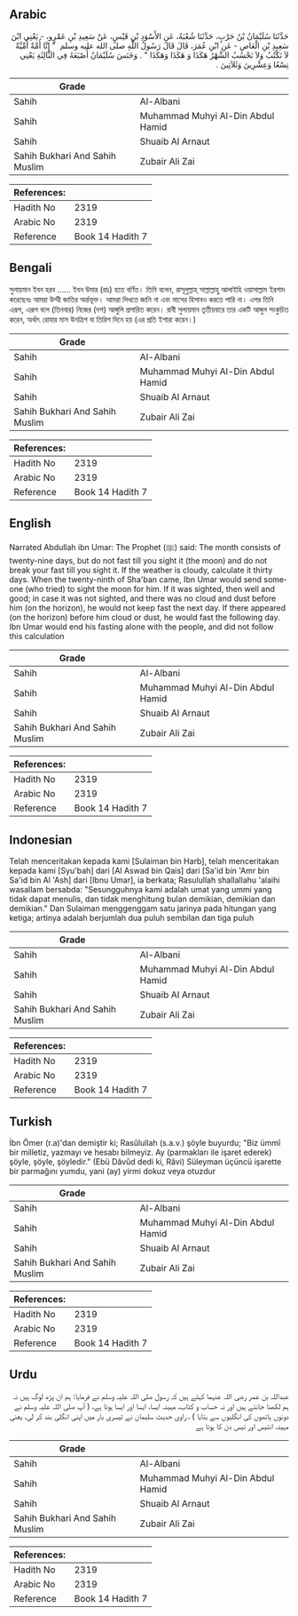## Arabic


<div dir="rtl" lang="ar" style={{fontSize:'larger',backgroundColor:'#f8f9fa',padding:20}}>
حَدَّثَنَا سُلَيْمَانُ بْنُ حَرْبٍ، حَدَّثَنَا شُعْبَةُ، عَنِ الأَسْوَدِ بْنِ قَيْسٍ، عَنْ سَعِيدِ بْنِ عَمْرٍو، - يَعْنِي ابْنَ سَعِيدِ بْنِ الْعَاصِ - عَنِ ابْنِ عُمَرَ، قَالَ قَالَ رَسُولُ اللَّهِ صلى الله عليه وسلم ‏ "‏ إِنَّا أُمَّةٌ أُمِّيَّةٌ لاَ نَكْتُبُ وَلاَ نَحْسُبُ الشَّهْرُ هَكَذَا وَ هَكَذَا وَهَكَذَا ‏"‏ ‏.‏ وَخَنَسَ سُلَيْمَانُ أُصْبَعَهُ فِي الثَّالِثَةِ يَعْنِي تِسْعًا وَعِشْرِينَ وَثَلاَثِينَ ‏.‏
</div>
<div style={{backgroundColor:'#f8f9fa',padding:20, marginBottom: 10}}><table> <thead> <tr> <th>Grade</th> <th></th> </tr> </thead> <tbody> <tr><td>Sahih</td><td>Al-Albani</td></tr><tr><td>Sahih</td><td>Muhammad Muhyi Al-Din Abdul Hamid</td></tr><tr><td>Sahih</td><td>Shuaib Al Arnaut</td></tr><tr><td>Sahih Bukhari And Sahih Muslim</td><td>Zubair Ali Zai</td></tr></tbody></table><table> <thead> <tr> <th>References:</th> <th></th> </tr> </thead> <tbody><tr><td>Hadith No</td><td>2319</td></tr><tr><td>Arabic No</td><td>2319</td></tr><tr><td>Reference</td><td>Book 14 Hadith 7</td></tr></tbody></table></div>

## Bengali


<div dir="ltr" lang="bn" style={{fontSize:'larger',backgroundColor:'#f8f9fa',padding:20}}>
সুলায়মান ইবন হরব ...... ইবন উমার (রাঃ) হতে বর্ণিত। তিনি বলেন, রাসূলুল্লাহ্ সাল্লাল্লাহু আলাইহি ওয়াসাল্লাম ইরশাদ করেছেনঃ আমরা উম্মী জাতির অর্ন্তভূক্ত। আমরা লিখতে জানি না এবং মাসের হিসাবও করতে পারি না। এপর তিনি এরূপ, এরূপ বলে (তিনবার) নিজের (দশ) আঙ্গুলি প্রসারিত করেন। রাবী সুলায়মান তৃতীয়বারে তার একটি আঙ্গুল সংকুচিত করেন, অর্থাৎ রোযার মাস উনত্রিশ বা তিরিশ দিনে হয় (এর প্রতি ইশারা করেন।)
</div>
<div style={{backgroundColor:'#f8f9fa',padding:20, marginBottom: 10}}><table> <thead> <tr> <th>Grade</th> <th></th> </tr> </thead> <tbody> <tr><td>Sahih</td><td>Al-Albani</td></tr><tr><td>Sahih</td><td>Muhammad Muhyi Al-Din Abdul Hamid</td></tr><tr><td>Sahih</td><td>Shuaib Al Arnaut</td></tr><tr><td>Sahih Bukhari And Sahih Muslim</td><td>Zubair Ali Zai</td></tr></tbody></table><table> <thead> <tr> <th>References:</th> <th></th> </tr> </thead> <tbody><tr><td>Hadith No</td><td>2319</td></tr><tr><td>Arabic No</td><td>2319</td></tr><tr><td>Reference</td><td>Book 14 Hadith 7</td></tr></tbody></table></div>

## English


<div dir="ltr" lang="en" style={{fontSize:'larger',backgroundColor:'#f8f9fa',padding:20}}>
Narrated Abdullah ibn Umar: The Prophet (ﷺ) said: The month consists of twenty-nine days, but do not fast till you sight it (the moon) and do not break your fast till you sight it. If the weather is cloudy, calculate it thirty days. When the twenty-ninth of Sha'ban came, Ibn Umar would send someone (who tried) to sight the moon for him. If it was sighted, then well and good; in case it was not sighted, and there was no cloud and dust before him (on the horizon), he would not keep fast the next day. If there appeared (on the horizon) before him cloud or dust, he would fast the following day. Ibn Umar would end his fasting alone with the people, and did not follow this calculation
</div>
<div style={{backgroundColor:'#f8f9fa',padding:20, marginBottom: 10}}><table> <thead> <tr> <th>Grade</th> <th></th> </tr> </thead> <tbody> <tr><td>Sahih</td><td>Al-Albani</td></tr><tr><td>Sahih</td><td>Muhammad Muhyi Al-Din Abdul Hamid</td></tr><tr><td>Sahih</td><td>Shuaib Al Arnaut</td></tr><tr><td>Sahih Bukhari And Sahih Muslim</td><td>Zubair Ali Zai</td></tr></tbody></table><table> <thead> <tr> <th>References:</th> <th></th> </tr> </thead> <tbody><tr><td>Hadith No</td><td>2319</td></tr><tr><td>Arabic No</td><td>2319</td></tr><tr><td>Reference</td><td>Book 14 Hadith 7</td></tr></tbody></table></div>

## Indonesian


<div dir="ltr" lang="id" style={{fontSize:'larger',backgroundColor:'#f8f9fa',padding:20}}>
Telah menceritakan kepada kami [Sulaiman bin Harb], telah menceritakan kepada kami [Syu'bah] dari [Al Aswad bin Qais] dari [Sa'id bin 'Amr bin Sa'id bin Al 'Ash] dari [Ibnu Umar], ia berkata; Rasulullah shallallahu 'alaihi wasallam bersabda: "Sesungguhnya kami adalah umat yang ummi yang tidak dapat menulis, dan tidak menghitung bulan demikian, demikian dan demikian." Dan Sulaiman menggenggam satu jarinya pada hitungan yang ketiga; artinya adalah berjumlah dua puluh sembilan dan tiga puluh
</div>
<div style={{backgroundColor:'#f8f9fa',padding:20, marginBottom: 10}}><table> <thead> <tr> <th>Grade</th> <th></th> </tr> </thead> <tbody> <tr><td>Sahih</td><td>Al-Albani</td></tr><tr><td>Sahih</td><td>Muhammad Muhyi Al-Din Abdul Hamid</td></tr><tr><td>Sahih</td><td>Shuaib Al Arnaut</td></tr><tr><td>Sahih Bukhari And Sahih Muslim</td><td>Zubair Ali Zai</td></tr></tbody></table><table> <thead> <tr> <th>References:</th> <th></th> </tr> </thead> <tbody><tr><td>Hadith No</td><td>2319</td></tr><tr><td>Arabic No</td><td>2319</td></tr><tr><td>Reference</td><td>Book 14 Hadith 7</td></tr></tbody></table></div>

## Turkish


<div dir="ltr" lang="tr" style={{fontSize:'larger',backgroundColor:'#f8f9fa',padding:20}}>
İbn Ömer (r.a)'dan demiştir ki; Rasûlullah (s.a.v.) şöyle buyurdu; "Biz ümmî bir milletiz, yazmayı ve hesabı bilmeyiz. Ay (parmakları ile işaret ederek) şöyle, şöyle, şöyledir." (Ebü Dâvûd dedi ki, Râvi) Süleyman üçüncü işarette bir parmağını yumdu, yani (ay) yirmi dokuz veya otuzdur
</div>
<div style={{backgroundColor:'#f8f9fa',padding:20, marginBottom: 10}}><table> <thead> <tr> <th>Grade</th> <th></th> </tr> </thead> <tbody> <tr><td>Sahih</td><td>Al-Albani</td></tr><tr><td>Sahih</td><td>Muhammad Muhyi Al-Din Abdul Hamid</td></tr><tr><td>Sahih</td><td>Shuaib Al Arnaut</td></tr><tr><td>Sahih Bukhari And Sahih Muslim</td><td>Zubair Ali Zai</td></tr></tbody></table><table> <thead> <tr> <th>References:</th> <th></th> </tr> </thead> <tbody><tr><td>Hadith No</td><td>2319</td></tr><tr><td>Arabic No</td><td>2319</td></tr><tr><td>Reference</td><td>Book 14 Hadith 7</td></tr></tbody></table></div>

## Urdu


<div dir="rtl" lang="ur" style={{fontSize:'larger',backgroundColor:'#f8f9fa',padding:20}}>
عبداللہ بن عمر رضی اللہ عنہما کہتے ہیں کہ رسول صلی اللہ علیہ وسلم نے فرمایا: ہم ان پڑھ لوگ ہیں نہ ہم لکھنا جانتے ہیں اور نہ حساب و کتاب، مہینہ ایسا، ایسا اور ایسا ہوتا ہے، ( آپ صلی اللہ علیہ وسلم نے دونوں ہاتھوں کی انگلیوں سے بتایا ) ، راوی حدیث سلیمان نے تیسری بار میں اپنی انگلی بند کر لی، یعنی مہینہ انتیس اور تیس دن کا ہوتا ہے
</div>
<div style={{backgroundColor:'#f8f9fa',padding:20, marginBottom: 10}}><table> <thead> <tr> <th>Grade</th> <th></th> </tr> </thead> <tbody> <tr><td>Sahih</td><td>Al-Albani</td></tr><tr><td>Sahih</td><td>Muhammad Muhyi Al-Din Abdul Hamid</td></tr><tr><td>Sahih</td><td>Shuaib Al Arnaut</td></tr><tr><td>Sahih Bukhari And Sahih Muslim</td><td>Zubair Ali Zai</td></tr></tbody></table><table> <thead> <tr> <th>References:</th> <th></th> </tr> </thead> <tbody><tr><td>Hadith No</td><td>2319</td></tr><tr><td>Arabic No</td><td>2319</td></tr><tr><td>Reference</td><td>Book 14 Hadith 7</td></tr></tbody></table></div>